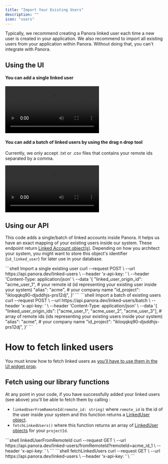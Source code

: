 ```yaml
---
title: "Import Your Existing Users"
description: ""
icon: "users"
---
```



Typically, we recommend creating a Panora linked user each time a new user is created in your application.
We also recommend to import all existing users from your application within Panora.
Without doing that, you can't integrate with Panora.

## Using the UI

#### You can add a single linked user

<Frame type="glass">
  <video
    controls
    className="w-full aspect-video"
    src="/images/linkedusers.mp4"
  ></video>
</Frame>

#### You can add a batch of linked users by using the drag n drop tool
<Info>Currently, we only accept .txt or .csv files that contains your remote ids separated by a comma.</Info>
<Frame type="glass">
  <video
    controls
    className="w-full aspect-video"
    src="/images/linkedusersbatch.mp4"
  ></video>
</Frame>

## Using our API

This code adds a single/batch of linked accounts inside Panora. It helps us have an exact mapping of your existing users inside our system.
These endpoint return [Linked Account object(s)](/glossary/linked-account-object). Depending on how you architect your system, you might want to store this object's identifier (`id_linked_user`) for later use in your database.

<CodeGroup> 
 ```shell Import a single existing user
  curl --request POST \
      --url https://api.panora.dev/linked-users \
      --header 'x-api-key: <api-key>' \
      --header 'Content-Type: application/json' \
      --data '{
          "linked_user_origin_id": "acme_user_1", # your remote id (id representing your existing user inside your system)
          "alias": "acme", # your company name
          "id_project": "ikloqqkq90-djsddhjs-prs12dj",
      }'
  ```
  ```shell Import a batch of existing users
  curl --request POST \
      --url https://api.panora.dev/linked-users/batch \
      --header 'x-api-key: <api-key>' \
      --header 'Content-Type: application/json' \
      --data '{
          "linked_user_origin_ids": ["acme_user_1", "acme_user_2", "acme_user_3"], # array of remote ids (ids representing your existing users inside your system)
          "alias": "acme", # your company name
          "id_project": "ikloqqkq90-djsddhjs-prs12dj",
      }'
  ```
</CodeGroup>

# How to fetch linked users

You must know how to fetch linked users as [you'll have to use them in the UI widget prop](/recipes/embed-catalog).

## Fetch using our library functions

At any point in your code, if you have successfully added your linked users (see above) you'll be able to fetch them by calling :

- `linkedUserFromRemoteId(remote_id: string)` where `remote_id` is the id of the user inside your system and this function returns a [LinkedUser object](/glossary/linked-account-object).
- `fetchLinkedUsers()` where this function returns an array of [LinkedUser objects](/glossary/linked-account-object) for your `projectId`.

<CodeGroup>
 ```shell linkedUserFromRemoteId
    curl --request GET \
            --url https://api.panora.dev/linked-users/fromRemoteId?remoteId=acme_id_1 \
            --header 'x-api-key: <api-key>' \
    ```
    ```shell fetchLinkedUsers
    curl --request GET \
            --url https://api.panora.dev/linked-users \
            --header 'x-api-key: <api-key>' \
    ```
</CodeGroup>
